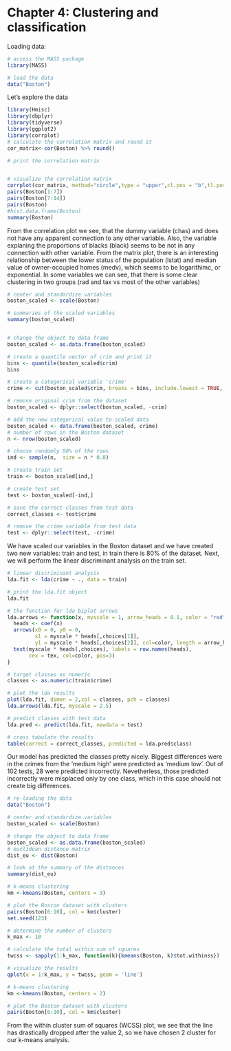 # Chapter 4: Clustering and classification

Loading data:
```r
# access the MASS package
library(MASS)

# load the data
data("Boston")
```

Let's explore the data
```r
library(Hmisc)
library(dbplyr)
library(tidyverse)
library(ggplot2)
library(corrplot)
# calculate the correlation matrix and round it
cor_matrix<-cor(Boston) %>% round()

# print the correlation matrix


# visualize the correlation matrix
corrplot(cor_matrix, method="circle",type = "upper",cl.pos = "b",tl.pos = "d", tl.cex = 0.6)
pairs(Boston[1:7])
pairs(Boston[7:14])
pairs(Boston)
#hist.data.frame(Boston)
summary(Boston)
```

From the correlation plot we see, that the dummy variable (chas) and does not have any apparent connection to any other variable. Also, the variable explaning the proportions of blacks (black) seems to be not in any connection with other variable. From the matrix plot, there is an interesting relationship between the lower status of the population (lstat) and median value of owner-occupied homes (medv), which seems to be logarithimc, or exponential. In some variables we can see, that there is some clear clustering in two groups (rad and tax vs most of the other variables)

```r
# center and standardize variables
boston_scaled <- scale(Boston)

# summaries of the scaled variables
summary(boston_scaled)


# change the object to data frame
boston_scaled <- as.data.frame(boston_scaled)

# create a quantile vector of crim and print it
bins <- quantile(boston_scaled$crim)
bins

# create a categorical variable 'crime'
crime <- cut(boston_scaled$crim, breaks = bins, include.lowest = TRUE, labels = c("low","med_low","med_high","high"))

# remove original crim from the dataset
boston_scaled <- dplyr::select(boston_scaled, -crim)

# add the new categorical value to scaled data
boston_scaled <- data.frame(boston_scaled, crime)
# number of rows in the Boston dataset 
n <- nrow(boston_scaled)

# choose randomly 80% of the rows
ind <- sample(n,  size = n * 0.8)

# create train set
train <- boston_scaled[ind,]

# create test set 
test <- boston_scaled[-ind,]

# save the correct classes from test data
correct_classes <- test$crime

# remove the crime variable from test data
test <- dplyr::select(test, -crime)
```

We have scaled our variables in the Boston dataset and we have created two new variables: train and test, in train there is 80% of the dataset. Next, we will perform the linear discriminant analysis on the train set.

```r
# linear discriminant analysis
lda.fit <- lda(crime ~ ., data = train)

# print the lda.fit object
lda.fit

# the function for lda biplot arrows
lda.arrows <- function(x, myscale = 1, arrow_heads = 0.1, color = "red", tex = 0.75, choices = c(1,2)){
  heads <- coef(x)
  arrows(x0 = 0, y0 = 0, 
         x1 = myscale * heads[,choices[1]], 
         y1 = myscale * heads[,choices[2]], col=color, length = arrow_heads)
  text(myscale * heads[,choices], labels = row.names(heads), 
       cex = tex, col=color, pos=3)
}

# target classes as numeric
classes <- as.numeric(train$crime)

# plot the lda results
plot(lda.fit, dimen = 2,col = classes, pch = classes)
lda.arrows(lda.fit, myscale = 2.5)
```

```r
# predict classes with test data
lda.pred <- predict(lda.fit, newdata = test)

# cross tabulate the results
table(correct = correct_classes, predicted = lda.pred$class)
```

Our model has predicted the classes pretty nicely. Biggest differences were in the crimes from the 'medium high' were predicted as 'medium low'. Out of 102 tests, 28 were predicted incorrectly. Nevetherless, those predicted incorrectly were misplaced only by one class, which in this case should not create big differences.

```r
# re-loading the data
data("Boston")

# center and standardize variables
boston_scaled <- scale(Boston)

# change the object to data frame
boston_scaled <- as.data.frame(boston_scaled)
# euclidean distance matrix
dist_eu <- dist(Boston)

# look at the summary of the distances
summary(dist_eu)

# k-means clustering
km <-kmeans(Boston, centers = 3)

# plot the Boston dataset with clusters
pairs(Boston[6:10], col = km$cluster)
set.seed(123)

# determine the number of clusters
k_max <- 10

# calculate the total within sum of squares
twcss <- sapply(1:k_max, function(k){kmeans(Boston, k)$tot.withinss})

# visualize the results
qplot(x = 1:k_max, y = twcss, geom = 'line')

# k-means clustering
km <-kmeans(Boston, centers = 2)

# plot the Boston dataset with clusters
pairs(Boston[6:10], col = km$cluster)
```

From the  within cluster sum of squares (WCSS) plot, we see that the line has drastically dropped after the value 2, so we have chosen 2 cluster for our k-means analysis.